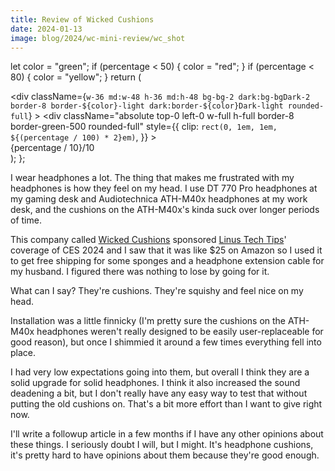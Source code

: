 ```yaml
---
title: Review of Wicked Cushions
date: 2024-01-13
image: blog/2024/wc-mini-review/wc_shot
---
```


  let color = "green";
  if (percentage < 50) {
    color = "red";
  }
  if (percentage < 80) {
    color = "yellow";
  }
  return (
    <div className="relative inline-block mt-2 ml-20 md:ml-6">
      <div
        className={`w-36 md:w-48 h-36 md:h-48 bg-bg-2 dark:bg-bgDark-2 border-8 border-${color}-light dark:border-${color}Dark-light rounded-full`}
      >
        <div
          className="absolute top-0 left-0 w-full h-full border-8 border-green-500 rounded-full"
          style={{
            clip: `rect(0, 1em, 1em, ${(percentage / 100) * 2}em)`,
          }}
        ></div>
      </div>
      <div className="absolute inset-0 flex items-center justify-center">
        <span className="text-2xl md:text-4xl font-bold">
          {percentage / 10}/10
        </span>
      </div>
    </div>
  );
};

I wear headphones a lot. The thing that makes me frustrated with my headphones is how they feel on my head. I use DT 770 Pro headphones at my gaming desk and Audiotechnica ATH-M40x headphones at my work desk, and the cushions on the ATH-M40x's kinda suck over longer periods of time.

This company called [Wicked Cushions](https://wickedcushions.com/) sponsored [Linus Tech Tips](https://www.youtube.com/@LinusTechTips)' coverage of CES 2024 and I saw that it was like $25 on Amazon so I used it to get free shipping for some sponges and a headphone extension cable for my husband. I figured there was nothing to lose by going for it.

<XeblogPicture
  path="blog/2024/wc-mini-review/wc_shot"
  alt="A picture of black headphones with pink multicolored ear cushions. The cushions are about 1.5 cm thick."
/>

What can I say? They're cushions. They're squishy and feel nice on my head.

Installation was a little finnicky (I'm pretty sure the cushions on the ATH-M40x headphones weren't really designed to be easily user-replaceable for good reason), but once I shimmied it around a few times everything fell into place.

I had very low expectations going into them, but overall I think they are a solid upgrade for solid headphones. I think it also increased the sound deadening a bit, but I don't really have any easy way to test that without putting the old cushions on. That's a bit more effort than I want to give right now.

I'll write a followup article in a few months if I have any other opinions about these things. I seriously doubt I will, but I might. It's headphone cushions, it's pretty hard to have opinions about them because they're good enough.

<PercentageRing percentage={80} />
